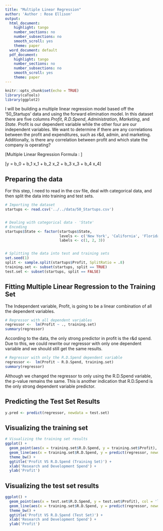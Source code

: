 ```yaml
---
title: "Multiple Linear Regression"
author: 'Author : Rose Ellison'
output:
  html_document:
    highlight: tango
    number_sections: no
    number_subsections: no
    smooth_scroll: yes
    theme: paper
  word_document: default
  pdf_document:
    highlight: tango
    number_sections: no
    number_subsections: no
    smooth_scroll: yes
    theme: paper
---
```


```r
knitr::opts_chunk$set(echo = TRUE)
library(caTools)
library(ggplot2)
```

I will be building a multiple linear regression model based off the '50_Startups' data and using the forward elimination model. 
In this dataset there are five columns $Profit$, $R.D.Spend$, $Administration$, $Marketing$, and $State$. Profit is our dependent variable while the other four are our independent variables. 
We want to determine if there are any correlations between the profit and expenditures, such as r&d, admin, and marketing. Additionally, is there any correlation between profit and which state the company is operating?


\[Multiple Linear Regression Formula : \]

\[y = b_0 + b_1  x_1 +  b_2  x_2 + b_3  x_3 +  b_4  x_4\]

## Preparing the data
For this step, I need to read in the csv file, deal with categorical data, and then split the data into training and test sets. 
```r
# Importing the dataset
startups <- read.csv('../../data/50_Startups.csv')


# Dealing with categorical data - 'State'
# Encoding
startups$State <- factor(startups$State,
                         levels <- c('New York', 'California', 'Florida'),
                         labels <- c(1, 2, 3))


# Splitting the data into test and training sets
set.seed(1)
split <- sample.split(startups$Profit, SplitRatio = .8)
training.set <- subset(startups, split == TRUE)
test.set <- subset(startups, split == FALSE)
```





## Fitting Multiple Linear Regression to the Training Set
The Independent variable, Profit, is going to be a linear combination of all the dependent variables.
```r
# Regressor with all dependent variables
regressor <-  lm(Profit ~ ., training.set)
summary(regressor)
```

According to the data, the only strong predictor in profit is the r&d spend. Due to this, we could rewrite our regressor with only one dependent variable and we should still get the same results.

```r
# Regressor with only the R.D.Spend dependent variable
regressor <-  lm(Profit ~ R.D.Spend, training.set)
summary(regressor)
```
Although we changed the regressor to only using the R.D.Spend variable, the p-value remains the same. This is another indication that R.D.Spend is the only strong dependent variable predictor. 


## Predicting the Test Set Results
```r
y.pred <- predict(regressor, newdata = test.set)
```

## Visualizing the training set
```r
# Visualizing the training set results
ggplot() + 
  geom_point(aes(x = training.set$R.D.Spend, y = training.set$Profit), col = 'lightblue') + 
  geom_line(aes(x = training.set$R.D.Spend, y = predict(regressor, newdata = training.set)), col = 'darkblue') + 
  theme_bw() + 
  ggtitle('Profit VS R.D.Spend (Training Set)') + 
  xlab('Research and Development Spend') + 
  ylab('Profit')
```

## Visualizing the test set results
```r
ggplot() + 
  geom_point(aes(x = test.set$R.D.Spend, y = test.set$Profit), col = 'lightblue') + 
  geom_line(aes(x = training.set$R.D.Spend, y = predict(regressor, newdata = training.set)), col = 'darkblue') + 
  theme_bw() + 
  ggtitle('Profit VS R.D.Spend (Test Set)') + 
  xlab('Research and Development Spend') + 
  ylab('Profit')
```
